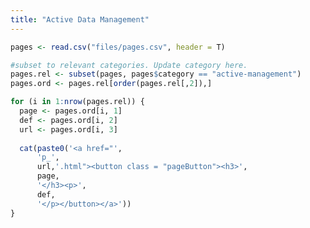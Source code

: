 ```yaml
---
title: "Active Data Management"
---
```


```r
pages <- read.csv("files/pages.csv", header = T)

#subset to relevant categories. Update category here.
pages.rel <- subset(pages, pages$category == "active-management")
pages.ord <- pages.rel[order(pages.rel[,2]),]

for (i in 1:nrow(pages.rel)) {
  page <- pages.ord[i, 1]
  def <- pages.ord[i, 2]
  url <- pages.ord[i, 3]
  
  cat(paste0('<a href="',
      'p_',
      url,'.html"><button class = "pageButton"><h3>',
      page,
      '</h3><p>',
      def,
      '</p></button></a>'))
}
```